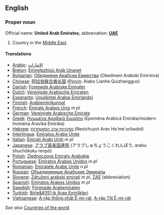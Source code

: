 ==English==

===Proper noun===
Official name: '''United Arab Emirates'''; abbreviation: '''[[UAE]]'''

#Country in the [[Middle East]].

====Translations====
*[[Arabic]]: [[الامارات]]
*[[Breton]]: [[Emirelezhioù Arab Unanet]]
*[[Bulgarian]]: [[Обединени Арабски Емирства]] (Obedineni Arabski Emirstva)
*[[Chinese]]: [[阿拉伯联合酋长国]] ([[Pinyin]]: Alabo Lianhe Quizhangguo)
*[[Danish]]: [[Forenede Arabiske Emirater]]
*[[Dutch]]: [[Verenigde Arabische Emiraten]]
*[[Esperanto]]: [[Unuiĝintaj Arabaj Emirlandoj]]
*[[Finnish]]: [[Arabiemiirikunnat]]
*[[French]]: [[Émirats Arabes Unis]] ''m pl''
*[[German]]: [[Vereinigte Arabische Emirate]]
*[[Greek]]: [[Ηνωμένα Αραβικά Εμιράτα]] (Epom&eacute;na Arabic&aacute; Emir&aacute;ta/modern: Inom&eacute;na Aravik&aacute; Emir&aacute;ta)
*[[Hebrew]]: [[נסיכויות ערב המאוחדות]] (Nesichuyot Arav Ha'me'uchadot)
*[[Interlingua]]: [[Emiratos Arabe Unite]]
*[[Italian]]: [[Emirati Arabi Uniti]] ''m pl''
*[[Japanese]]: <font lang="ja">[[アラブ首長国連邦]] (アラブしゅちょうこくれんぽう, arabu shuchōkoku renpō)</font>
*[[Polish]]: [[Zjednoczone Emiraty Arabskie]]
*[[Portuguese]]: [[Emiratos Árabes Unidos]] ''m pl''
*[[Romanian]]: [[Emiratele Arabe Unite]] ''n pl''
*[[Russian]]: [[Объединенные Арабские Эмираты]]
*[[Slovene]]: [[Združeni arabski emirati]] ''m pl'', [[ZAE]] (abbreviation)
*[[Spanish]]: [[Emiratos Árabes Unidos]] ''m pl''
*[[Swedish]]: [[Förenade Arabemiraten]]
*[[Turkish]]: [[Birle&#351;ik Arap Emirlikleri]]
*[[Vietnamese]]: [[A-rập thống nhất Ê-mi-rát]], [[A-rập TN Ê-mi-rát]]

''See also'' [[Countries of the world]]